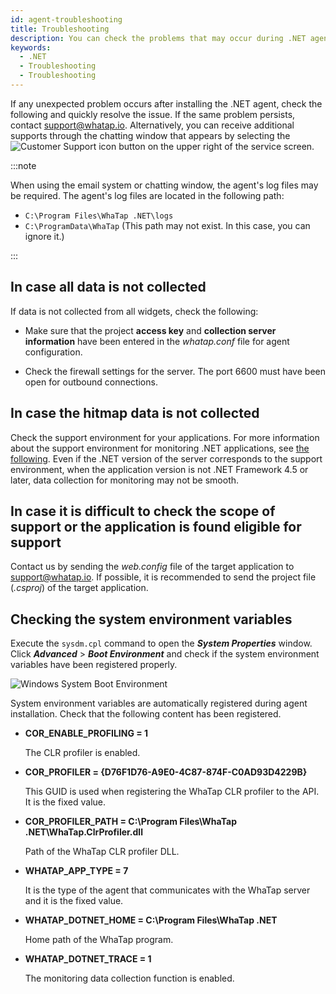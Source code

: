 ```yaml
---
id: agent-troubleshooting
title: Troubleshooting
description: You can check the problems that may occur during .NET agent installation.
keywords:
  - .NET
  - Troubleshooting
  - Troubleshooting
---
```


If any unexpected problem occurs after installing the .NET agent, check the following and quickly resolve the issue. If the same problem persists, contact [support@whatap.io](mailto:support@whatap.io). Alternatively, you can receive additional supports through the chatting window that appears by selecting the ![Customer Support icon](/img/ico-help.svg) button on the upper right of the service screen.

:::note

When using the email system or chatting window, the agent's log files may be required. The agent's log files are located in the following path:

- `C:\Program Files\WhaTap .NET\logs`
- `C:\ProgramData\WhaTap` (This path may not exist. In this case, you can ignore it.)

:::

## In case all data is not collected

<ImgLang img='dotnet-apm-troubleshooting-connection-fail.png' desc='' />

If data is not collected from all widgets, check the following:

- Make sure that the project **access key** and **collection server information** have been entered in the _whatap.conf_ file for agent configuration.

- Check the firewall settings for the server. The port 6600 must have been open for outbound connections.

## In case the hitmap data is not collected

<ImgLang img='dotnet-apm-troubleshooting-none-hitmap.png' desc='' />

Check the support environment for your applications. For more information about the support environment for monitoring .NET applications, see [the following](supported-spec). Even if the .NET version of the server corresponds to the support environment, when the application version is not .NET Framework 4.5 or later, data collection for monitoring may not be smooth.

## In case it is difficult to check the scope of support or the application is found eligible for support

Contact us by sending the _web.config_ file of the target application to [support@whatap.io](mailto:support@whatap.io). If possible, it is recommended to send the project file (_.csproj_) of the target application.

## Checking the system environment variables

Execute the `sysdm.cpl` command to open the **_System Properties_** window. Click **_Advanced_** > **_Boot Environment_** and check if the system environment variables have been registered properly.

![Windows System Boot Environment](https://img.whatap.io/media/agent_dotnet/install/system_properties.png)

System environment variables are automatically registered during agent installation. Check that the following content has been registered.

- **COR_ENABLE_PROFILING = 1**

  The CLR profiler is enabled.

- **COR_PROFILER = \{D76F1D76-A9E0-4C87-874F-C0AD93D4229B\}**

  This GUID is used when registering the WhaTap CLR profiler to the API. It is the fixed value.

- **COR_PROFILER_PATH = C:\\Program Files\\WhaTap .NET\\WhaTap.ClrProfiler.dll**

  Path of the WhaTap CLR profiler DLL.

- **WHATAP_APP_TYPE = 7**

  It is the type of the agent that communicates with the WhaTap server and it is the fixed value.

- **WHATAP_DOTNET_HOME = C:\\Program Files\\WhaTap .NET**

  Home path of the WhaTap program.

- **WHATAP_DOTNET_TRACE = 1**

  The monitoring data collection function is enabled.
